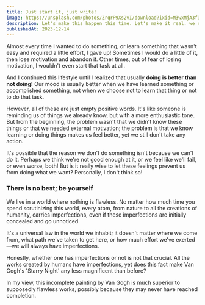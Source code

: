 ```yaml
---
title: Just start it, just write!
image: https://unsplash.com/photos/ZrqrP9Xs2vI/download?ixid=M3wxMjA3fDB8MXxzZWFyY2h8MTV8fHdyaXRlfGVufDB8MHx8fDE3MDI1MzM5Mzl8Mg&force=true&w=1920
description: Let's make this happen this time. Let's make it real. we need this.
publishedAt: 2023-12-14
---
```


Almost every time I wanted to do something, or learn something that wasn't easy
and required a little effort, I gave up! Sometimes I would do a little of it,
then lose motivation and abandon it. Other times, out of fear of losing
motivation, I wouldn't even start that task at all.

And I continued this lifestyle until I realized that usually **doing is better
than not doing!** Our mood is usually better when we have learned something or
accomplished something, not when we choose not to learn that thing or not to do
that task.

However, all of these are just empty positive words. It's like someone is
reminding us of things we already know, but with a more enthusiastic tone. But
from the beginning, the problem wasn't that we didn't know these things or that
we needed external motivation; the problem is that we know learning or doing
things makes us feel better, yet we still don't take any action.

It's possible that the reason we don't do something isn't because we can't do
it. Perhaps we think we're not good enough at it, or we feel like we'll fail, or
even worse, both! But is it really wise to let these feelings prevent us from
doing what we want? Personally, I don't think so!

### There is no best; be yourself

We live in a world where nothing is flawless. No matter how much time you spend
scrutinizing this world, every atom, from nature to all the creations of
humanity, carries imperfections, even if these imperfections are initially
concealed and go unnoticed.

It's a universal law in the world we inhabit; it doesn't matter where we come
from, what path we've taken to get here, or how much effort we've exerted—we
will always have imperfections.

Honestly, whether one has imperfections or not is not that crucial. All the
works created by humans have imperfections, yet does this fact make Van Gogh's
'Starry Night' any less magnificent than before?

In my view, this incomplete painting by Van Gogh is much superior to supposedly
flawless works, possibly because they may never have reached completion.
